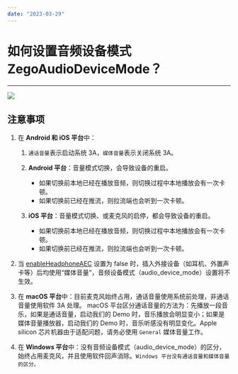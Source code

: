 ```yaml
---
date: "2023-03-29"
---
```

# 如何设置音频设备模式 ZegoAudioDeviceMode？

- - -

<Frame width="512" height="auto" caption=""><Frame width="512" height="auto" caption=""><img src="https://doc-media.zego.im/sdk-doc/Pics/FAQ/ZegoAudioDeviceMode.png" /></Frame></Frame>

## 注意事项
			
1. 在 **Android 和 iOS 平台**中：

    1. `通话音量`表示启动系统 3A，`媒体音量`表示关闭系统 3A。

    2. **Android 平台**：音量模式切换，会导致设备的重启。

        - 如果切换前本地已经在播放音频，则切换过程中本地播放会有一次卡顿。
        - 如果切换前已经在推流，则拉流端也会听到一次卡顿。

    3. **iOS 平台**：音量模式切换、或⻨克风的启停，都会导致设备的重启。

        - 如果切换前本地已经在播放音频，则切换过程中本地播放会有一次卡顿。
        - 如果切换前已经在推流，则拉流端也会听到一次卡顿。

2. 当 [enableHeadphoneAEC](https://doc-zh.zego.im/article/api?doc=Express_Video_SDK_API~java_android~class~ZegoExpressEngine#enable-headphone-aec) 设置为 false 时，插⼊外接设备（如耳机、外置声卡等）后均使用“媒体音量”，音频设备模式（audio_device_mode）设置将不生效。

3. 在 **macOS 平台**中：目前⻨克⻛始终占用，通话音量使用系统前处理，非通话音量使用软件 3A 处理。 macOS 平台区分通话音量的方法为：先播放一段音乐，如果是通话音量，启动我们的 Demo 时，音乐播放会明显变小；如果是媒体音量播放器，启动我们的 Demo 时，音乐听感没有明显变化。Apple silicon 芯片机器由于适配问题，请务必使用 `General` 媒体音量工作。

4.  在 **Windows 平台**中：没有音频设备模式（audio_device_mode）的区分，始终占⽤麦克风，并且使用软件回声消除。`Windows 平台没有通话⾳量和媒体⾳量的区分。`			
						
						
						
						
						
						
						
						
						
						
						